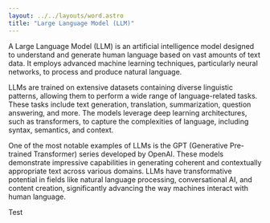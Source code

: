 ```yaml
---
layout: ../../layouts/word.astro
title: "Large Language Model (LLM)"
---
```

A Large Language Model (LLM) is an artificial intelligence model designed to understand and generate human language based on vast amounts of text data. It employs advanced machine learning techniques, particularly neural networks, to process and produce natural language.

LLMs are trained on extensive datasets containing diverse linguistic patterns, allowing them to perform a wide range of language-related tasks. These tasks include text generation, translation, summarization, question answering, and more. The models leverage deep learning architectures, such as transformers, to capture the complexities of language, including syntax, semantics, and context.

One of the most notable examples of LLMs is the GPT (Generative Pre-trained Transformer) series developed by OpenAI. These models demonstrate impressive capabilities in generating coherent and contextually appropriate text across various domains. LLMs have transformative potential in fields like natural language processing, conversational AI, and content creation, significantly advancing the way machines interact with human language.

Test